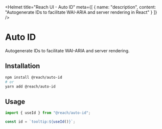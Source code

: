 
<Helmet
  title="Reach UI - Auto ID"
  meta={[
    {
      name: "description",
      content:
        "Autogenerate IDs to facilitate WAI-ARIA and server rendering in React"
    }
  ]}
/>

# Auto ID

Autogenerate IDs to facilitate WAI-ARIA and server rendering.

## Installation

```bash
npm install @reach/auto-id
# or
yarn add @reach/auto-id
```

## Usage

```js
import { useId } from "@reach/auto-id";

const id = `tooltip:${useId()}`;
```
